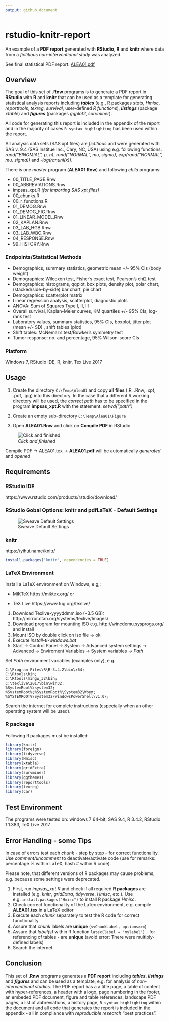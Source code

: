 ```yaml
---
output: github_document
---
```


<!-- README.Rmd markdown file generates README.md -->

# rstudio-knitr-report
An example of a **PDF report** generated with **RStudio**, **R** and **knitr** where data from a *fictitious non-interventional study* was analyzed.

See final statistical PDF report: [ALEA01.pdf](ALEA01.pdf)

## Overview

The goal of this set of **.Rnw** programs is to generate a PDF report in **RStudio** with **R** and **knitr** that can be used as a template for generating statistical analysis reports including **_tables_** (e.g., R packages *stats*, *Hmisc*, *reporttools*, *texreg*, *survival*, user-defined *R functions*), **_listings_** (package *xtable*) and **_figures_** (packages *ggplot2*, *survminer*).

All code for generating this report is included in the appendix of the report and in the majority of cases `R syntax highlighting` has been used within the report.

All analysis data sets (SAS xpt files) are *fictitious* and were generated with SAS v. 9.4 (SAS Institue Inc., Cary, NC, USA) using e.g. following functions: *rand("BINOMIAL", p, n)*, *rand("NORMAL", mu, sigma)*, *exp(rand("NORMAL", mu, sigma))* and *-log(ranuni(x))*.

There is one *master* program (**ALEA01.Rnw**) and following *child* programs:

* 00_TITLE_PAGE.Rnw
* 00_ABBREVIATIONS.Rnw
* impsas_xpt.R *(for importing SAS xpt files)*
* 00_chunks.R
* 00_r_functions.R
* 01_DEMOG.Rnw
* 01_DEMOG_FIG.Rnw
* 01_LINEAR_MODEL.Rnw
* 02_KAPLAN.Rnw
* 03_LAB_HGB.Rnw
* 03_LAB_WBC.Rnw
* 04_RESPONSE.Rnw
* 99_HISTORY.Rnw

### Endpoints/Statistical Methods
* Demographics, summary statistics, geometric mean +/- 95% CIs (body weight)
* Demographics: Wilcoxon test, Fisher’s exact test, Pearson’s chi2 test
* Demographics: histograms, qqplot, box plots, density plot, polar chart, (stacked/side-by-side) bar chart, pie chart
* Demographics: scatterplot matrix
* Linear regression analysis, scatterplot, diagnostic plots
* ANOVA: Sum of Squares Type I, II, III
* Overall survival, Kaplan-Meier curves, KM quartiles +/- 95% CIs, log-rank test
* Laboratory values, summary statistics, 95% CIs, boxplot, jitter plot (mean +/- SD) , shift tables (plot)
* Shift tables: McNemar’s test/Bowker’s symmetry test
* Tumor response: no. and percentage, 95% Wilson-score CIs

### Platform 
Windows 7, RStudio IDE, R, knitr, Tex Live 2017 

## Usage

1. Create the directory `C:\Temp\Alea01` and copy **all files** (.R, .Rnw, .xpt, .pdf, .jpg) into this directory. In the case that a different R working directory will be used, the *correct path* has to be specified in the program **impsas_xpt.R** with the statement: *setwd("path")*

2. Create an empty sub-directory `C:\Temp\Alea01\Figure`

3. Open **ALEA01.Rnw** and click on **Compile PDF** in RStudio

![*Click and finished*](Click_PDF.PNG)

Compile PDF -> ALEA01.tex -> **ALEA01.pdf** will be automatically *generated* and *opened*

## Requirements

### RStudio IDE

https://www.rstudio.com/products/rstudio/download/

### RStudio Gobal Options: knitr and pdfLaTeX - Default Settings

![Sweave Default Settings](Knitr_Option.PNG)

### knitr

https://yihui.name/knitr/

``` r
install.packages("knitr", dependencies = TRUE)
```

### LaTeX Environment

Install a LaTeX environment on Windows, e.g,: 

* MiKTeX https://miktex.org/ or

* TeX Live https://www.tug.org/texlive/ 

1. Download Texlive-yyyyddmm.iso (~3.5 GB): http://mirror.ctan.org/systems/texlive/Images/
2. Download program for mounting ISO e.g. http://wincdemu.sysprogs.org/ and install
3. Mount ISO by double click on iso file -> ok
4. Execute *install-tl-windows.bat*
5. Start → Control Panel → System → Advanced system settings → Advanced → Enviroment Variables  → System variables → *Path*
  
Set *Path* environment variables (examples only), e.g.

```
C:\Program Files\R\R-3.4.2\bin\x64;
C:\Rtools\bin;
C:\Rtools\mingw_32\bin;
C:\texlive\2017\bin\win32;
%SystemRoot%\system32;
%SystemRoot%;%SystemRoot%\System32\Wbem;
%SYSTEMROOT%\System32\WindowsPowerShell\v1.0\;
```

Search the internet for complete instructions (especially when an other operating system will be used).

### R packages
Following R packages must be installed:

``` r
library(knitr)
library(foreign)
library(tidyverse)
library(Hmisc)
library(xtable)
library(gridExtra)
library(survminer)
library(ggthemes)
library(reporttools)
library(texreg)
library(car)
```

## Test Environment

The programs were tested on: windows 7 64-bit, SAS 9.4, R 3.4.2, RStudio 1.1.383, TeX Live 2017

## Error Handling - some Tips
In case of errors test each *chunk* - step by step - for correct functionality. Use *comment/uncomment* to deactivate/activate code (use for remarks: percentage % within LaTeX, hash # within R code). 

Please note, that different versions of R packages may cause problems, e.g. because some settings were deprecated.

1. First, run *impsas_xpt.R* and check if all required **R packages** are installed (e.g. *knitr*, *gridExtra*, *tidyverse*, *Hmisc*, etc.). Use e.g. ```install.packages("Hmisc")``` to install R package *Hmisc*.
2. Check correct functionality of the LaTex environment, e.g. compile **ALEA01.tex** in a LaTeX editor
3. Execute each *chunk* separately to test the R code for correct functionality
4. Assure that *chunk* labels are **unique** (```<<ChunkLabel, options>>=```)
5. Assure that *label(s)* within R function ```latex(label = "mylabel")``` - for referencing of tables - are **unique** (avoid error: There were multiply-defined labels)
6. Search the internet

## Conclusion
This set of **.Rnw** programs generates a **PDF report** including **_tables_**, **_listings_** and **_figures_** and can be used as a template, e.g. for analysis of *non-interventional studies*. The PDF report has a a title page, a table of content with hyper-references, a header with a logo, page numbering in the footer, an embeded PDF document, figure and table references, landscape PDF pages, a list of abbreviations, a history page, ```R syntax highlighting``` within the document and all code that generates the report is included in the appendix - all in compliance with *reproducible research* "best practices".

